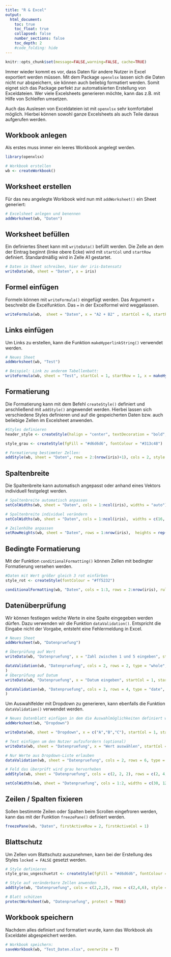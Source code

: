 ```yaml
---
title: "R & Excel"
output:
  html_document:
    toc: true
    toc_float: true
    collapsed: false
    number_sections: false
    toc_depth: 2
    #code_folding: hide
---
```


```r
knitr::opts_chunk$set(message=FALSE,warning=FALSE, cache=TRUE)
```


Immer wieder kommt es vor, dass Daten für andere Nutzer in Excel exportiert werden müssen. Mit dem Package `openxlsx` lassen sich die Daten nicht nur abspeichern, sie können auch beliebig formatiert werden. Somit eignet sich das Package perfekt zur automatisierten Erstellung von Exceldateien. Wer viele Excelsheets generieren möchte, kann das z.B. mit Hilfe von Schleifen umsetzen.

Auch das Auslesen von Exceldateien ist mit `openxlsx` sehr komfortabel möglich. Hierbei können sowohl ganze Excelsheets als auch Teile daraus aufgerufen werden.

## Workbook anlegen

Als erstes muss immer ein leeres Workbook angelegt werden.

```r

library(openxlsx)

# Workbook erstellen
wb <- createWorkbook()

```

## Worksheet erstellen

Für das neu angelegte Workbook wird nun mit `addWorksheet()` ein Sheet generiert:

```r

# Excelsheet anlegen und benennen
addWorksheet(wb, "Daten")

```

## Worksheet befüllen

Ein definiertes Sheet kann mit `writeData()` befüllt werden. Die Zelle an dem der Eintrag beginnt (linke obere Ecke) wird mit `startCol` und `startRow` definiert. Standardmäßig wird in Zelle A1 gestartet.

```r

# Daten in Sheet schreiben, hier der iris-Datensatz
writeData(wb, sheet = "Daten", x = iris)

```

## Formel einfügen

Formeln können mit `writeFormula()` eingefügt werden. Das Argument `x` beschreibt die Excelfunktion. Das `=` in der Excelformel wird weggelassen.

```r

writeFormula(wb,  sheet = "Daten", x = "A2 + B2" , startCol = 6, startRow = 2)

```

## Links einfügen

Um Links zu erstellen, kann die Funktion `makeHyperlinkString()` verwendet werden. 

```r

# Neues Sheet
addWorksheet(wb, "Test")

# Beispiel: Link zu anderem Tabellenbatt:
writeFormula(wb, sheet = "Test", startCol = 1, startRow = 1, x = makeHyperlinkString(sheet = "Daten", row = 1, col = 2, text = "Link zu Iris-Datensatz"))

```

## Formatierung

Die Formatierung kann mit dem Befehl `createStyle()` definiert und anschließend mit `addStyle()` angewendet werden.
Hierbei lassen sich verschiedene Styles definieren und auf die gespeicherten Daten bzw. auch beliebige Zellen im Excelsheet anwenden.

```r

#Styles definieren
header_style <- createStyle(halign = "center", textDecoration = "bold", border = "Bottom")

style_grau <- createStyle(fgFill = "#d6d6d6", fontColour = "#313c48")

# Formatierung bestimmter Zellen:
addStyle(wb, sheet = "Daten", rows = 2:(nrow(iris)+1), cols = 2, style = style_grau)

```

## Spaltenbreite

Die Spaltenbreite kann automatisch angepasst oder anhand eines Vektors individuell festgelegt werden.

```r

# Spaltenbreite automatisch anpassen
setColWidths(wb, sheet = "Daten", cols = 1:ncol(iris), widths = "auto")

# Spaltenbreite individuel verändern
setColWidths(wb, sheet = "Daten", cols = 1:ncol(iris),  widths = c(16, 15, 12, 33))

# Zeilenhöhe anpassen
setRowHeights(wb, sheet = "Daten", rows = 1:nrow(iris),  heights = rep(30, times = nrow(iris)))

```

## Bedingte Formatierung

Mit der Funktion `conditionalFormatting()` können Zellen mit bedingter Formatierung versehen werden.

```r

#Daten mit Wert größer gleich 3 rot einfärben
style_rot <- createStyle(fontColour = "#ff5232")

conditionalFormatting(wb, "Daten", cols = 1:3, rows = 2:nrow(iris), rule = "A2>=3", style = style_rot)

```

## Datenüberprüfung

Wir können festlegen welche Werte in eine Spalte eingegeben werden dürfen. Dazu verwenden wir die Funktion `dataValidation()`. Entspricht die Eingabe nicht der Vorgabe, entsteht eine Fehlermeldung in Excel.

```r

# Neues Sheet
addWorksheet(wb, "Datenpruefung")

# Überprüfung auf Wert
writeData(wb, "Datenpruefung", x = "Zahl zwischen 1 und 5 eingeben", startCol = 1, startRow = 2)

dataValidation(wb, "Datenpruefung", cols = 2, rows = 2, type = "whole", operator = "between", value = c(1, 5)
) 
# Überprüfung auf Datum
writeData(wb, "Datenpruefung", x = "Datum eingeben", startCol = 1, startRow = 4)

dataValidation(wb, "Datenpruefung", cols = 2, rows = 4, type = "date", operator = "greaterThanOrEqual", value = as.Date("2022-01-01")
)  

```

Um Auswahlfelder mit Dropdown zu generieren,  kann ebenfalls die Funktion `dataValidation()` verwendet werden.

```r

# Neues Datenblatt einfügen in dem die Auswahlmöglichkeiten definiert werden
addWorksheet(wb, "Dropdown")

writeData(wb, sheet = "Dropdown", x = c("A","B","C"), startCol = 1, startRow = 1)

# Text einfügen um den Nutzer aufzufordern (optional)
writeData(wb, sheet = "Datenpruefung", x = "Wert auswählen", startCol = 1, startRow = 6)

# Nur Werte aus Dropdown-Liste erlauben
dataValidation(wb, sheet = "Datenpruefung", cols = 2, rows = 6, type = "list", value = "Dropdown!$A$1:$A$3")

# Feld das überprüft wird grau hervorheben
addStyle(wb, sheet = "Datenpruefung", cols = c(2, 2, 2), rows = c(2, 4, 6), style = style_grau)

setColWidths(wb, sheet = "Datenpruefung", cols = 1:2, widths = c(30, 12))

```

## Zeilen / Spalten fixieren

Sollen bestimmte Zeilen oder Spalten beim Scrollen eingefroren werden, kann das mit der Funktion `freezePane()` definiert werden.

```r

freezePane(wb, "Daten", firstActiveRow = 2, firstActiveCol = 1)

```

## Blattschutz

Um Zellen vom Blattschutz auszunehmen, kann bei der Erstellung des Styles `locked = FALSE` gesetzt werden. 

```r

# Style definieren
style_grau_ungeschuetzt <- createStyle(fgFill = "#d6d6d6", fontColour = "#313c48", locked = FALSE)

# Style auf veränderbare Zellen anwenden
addStyle(wb, "Datenpruefung", cols = c(2,2,2), rows = c(2,4,6), style = style_grau_ungeschuetzt)

# Blatt schützen
protectWorksheet(wb, "Datenpruefung", protect = TRUE)

```

## Workbook speichern

Nachdem alles definiert und formatiert wurde, kann das Workbook als Exceldatei abgespeichert werden.

```r

# Workbook speichern:
saveWorkbook(wb, "Test_Daten.xlsx", overwrite = T)

```


